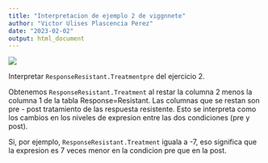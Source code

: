 ```yaml
---
title: "Interpretacion de ejemplo 2 de viggnnete"
author: "Victor Ulises Plascencia Perez"
date: "2023-02-02"
output: html_document
---
```


![](https://github.com/ulisesplaper/rnaseq_2023_notas/blob/master/images/06_ExploreModelMatrix_ejemplo2.png?raw=true)

Interpretar `ResponseResistant.Treatmentpre` del ejercicio 2.

Obtenemos `ResponseResistant.Treatment` al restar la columna 2 menos la columna 1 de la tabla Response=Resistant. Las columnas que se restan son pre - post tratamiento de las respuesta resistente. Esto se interpreta como los cambios en los niveles de expresion entre las dos condiciones (pre y post).

Si, por ejemplo, `ResponseResistant.Treatment` iguala a -7, eso significa que la expresion es 7 veces menor en la condicion pre que en la post.
